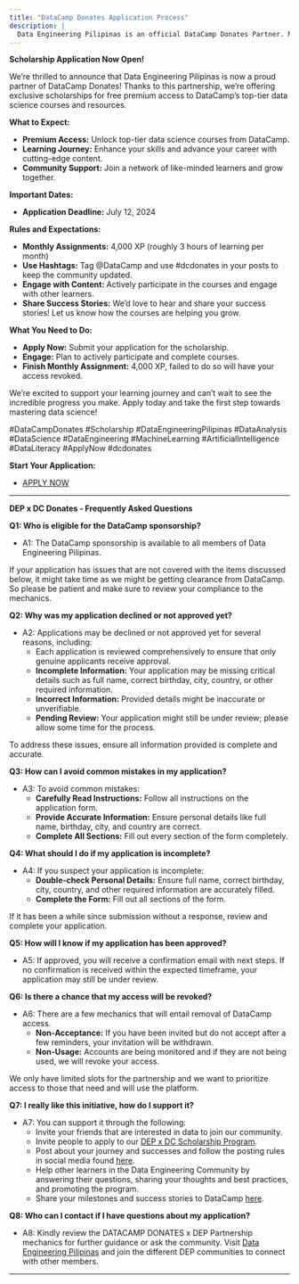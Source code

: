 ```yaml
---
title: "DataCamp Donates Application Process"
description: |
  Data Engineering Pilipinas is an official DataCamp Donates Partner. Members of the community can avail of FREE DataCamp Access through a scholarship application process.
---
```


**Scholarship Application Now Open!**

We’re thrilled to announce that Data Engineering Pilipinas is now a proud partner of DataCamp Donates! Thanks to this partnership, we’re offering exclusive scholarships for free premium access to DataCamp’s top-tier data science courses and resources.

**What to Expect:**

- **Premium Access:** Unlock top-tier data science courses from DataCamp.
- **Learning Journey:** Enhance your skills and advance your career with cutting-edge content.
- **Community Support:** Join a network of like-minded learners and grow together.

**Important Dates:**

- **Application Deadline:** July 12, 2024

**Rules and Expectations:**

- **Monthly Assignments:** 4,000 XP (roughly 3 hours of learning per month)
- **Use Hashtags:** Tag @DataCamp and use #dcdonates in your posts to keep the community updated.
- **Engage with Content:** Actively participate in the courses and engage with other learners.
- **Share Success Stories:** We’d love to hear and share your success stories! Let us know how the courses are helping you grow.

**What You Need to Do:**

- **Apply Now:** Submit your application for the scholarship.
- **Engage:** Plan to actively participate and complete courses.
- **Finish Monthly Assignment:** 4,000 XP, failed to do so will have your access revoked.

We’re excited to support your learning journey and can’t wait to see the incredible progress you make. Apply today and take the first step towards mastering data science!

#DataCampDonates #Scholarship #DataEngineeringPilipinas #DataAnalysis #DataScience #DataEngineering #MachineLearning #ArtificialIntelligence #DataLiteracy #ApplyNow #dcdonates

**Start Your Application:**

- [APPLY NOW](https://docs.google.com/forms/d/e/1FAIpQLSeY42PZsUjEI81_1i_P6hPWGanXW8QxMhgGg44gKsZMrZfPvA/viewform)

---

**DEP x DC Donates - Frequently Asked Questions**

**Q1: Who is eligible for the DataCamp sponsorship?**

- A1: The DataCamp sponsorship is available to all members of Data Engineering Pilipinas.

If your application has issues that are not covered with the items discussed below, it might take time as we might be getting clearance from DataCamp. So please be patient and make sure to review your compliance to the mechanics.

**Q2: Why was my application declined or not approved yet?**

- A2: Applications may be declined or not approved yet for several reasons, including:
  - Each application is reviewed comprehensively to ensure that only genuine applicants receive approval.
  - **Incomplete Information:** Your application may be missing critical details such as full name, correct birthday, city, country, or other required information.
  - **Incorrect Information:** Provided details might be inaccurate or unverifiable.
  - **Pending Review:** Your application might still be under review; please allow some time for the process.

To address these issues, ensure all information provided is complete and accurate.

**Q3: How can I avoid common mistakes in my application?**

- A3: To avoid common mistakes:
  - **Carefully Read Instructions:** Follow all instructions on the application form.
  - **Provide Accurate Information:** Ensure personal details like full name, birthday, city, and country are correct.
  - **Complete All Sections:** Fill out every section of the form completely.

**Q4: What should I do if my application is incomplete?**

- A4: If you suspect your application is incomplete:
  - **Double-check Personal Details:** Ensure full name, correct birthday, city, country, and other required information are accurately filled.
  - **Complete the Form:** Fill out all sections of the form.

If it has been a while since submission without a response, review and complete your application.

**Q5: How will I know if my application has been approved?**

- A5: If approved, you will receive a confirmation email with next steps. If no confirmation is received within the expected timeframe, your application may still be under review.

**Q6: Is there a chance that my access will be revoked?**

- A6: There are a few mechanics that will entail removal of DataCamp access.
  - **Non-Acceptance:** If you have been invited but do not accept after a few reminders, your invitation will be withdrawn.
  - **Non-Usage:** Accounts are being monitored and if they are not being used, we will revoke your access.

We only have limited slots for the partnership and we want to prioritize access to those that need and will use the platform.

**Q7: I really like this initiative, how do I support it?**

- A7: You can support it through the following:
  - Invite your friends that are interested in data to join our community.
  - Invite people to apply to our [DEP x DC Scholarship Program](https://www.facebook.com/groups/dataengineeringpilipinas/posts/1402204577082272/).
  - Post about your journey and successes and follow the posting rules in social media found [here](https://dataengineering.ph/datacamp-donates.html#rules-and-expectations).
  - Help other learners in the Data Engineering Community by answering their questions, sharing your thoughts and best practices, and promoting the program.
  - Share your milestones and success stories to DataCamp [here](https://docs.google.com/forms/d/e/1FAIpQLSc3d-ApKJDxLztekpShKK3GCVdhWWyj7B_voYcT1nt3DreuSg/viewform).

**Q8: Who can I contact if I have questions about my application?**

- A8: Kindly review the DATACAMP DONATES x DEP Partnership mechanics for further guidance or ask the community. Visit [Data Engineering Pilipinas](https://dataengineering.ph/) and join the different DEP communities to connect with other members.

---

